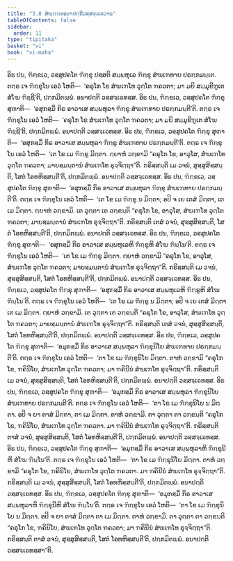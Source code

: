 ```yaml
---
title: "3.8 ສໍຆເຠເທອນາປຕ຺ຕິວສ຺ສຈ຺ເຉທວາຣ"
tableOfContents: false
sidebar:
  order: 11
type: "tipitaka"
basket: "vi"
book: "vi-maha"
---
```



<DynamicBreadcrumb />

<Division number="202" book="vi-maha">

<Paragraph number="896" book="vi-maha">
ອິຘ ປນ, ຠິກ຺ຂເວ, ວສ຺ສູປຄໂຕ ຠິກ຺ຂຸ ປສ຺ສຕິ ສມ຺ພຫຸເລ ຠິກ຺ຂູ ສໍຆເຠທາຍ ປຣກ຺ກມນ຺ເຕ. ຕຕ຺ຣ ເຈ ຠິກ຺ຂຸໂນ ເອວໍ ໂຫຕິ—  ‘ຄຣຸໂກ ໂຂ ສໍຆເຠໂທ ວຸຕ຺ໂຕ ຠຄວຕາ; ມາ ມຍິ ສມ຺ມຸຂີຠູເຕ ສໍໂຆ ຠິຊ຺ຊີ’ຕິ, ປກ຺ກມິຕພ຺ພໍ. ອນາປຕ຺ຕິ ວສ຺ສຈ຺ເຉທສ຺ສ.
</Paragraph>

<Paragraph number="897" book="vi-maha">
ອິຘ ປນ, ຠິກ຺ຂເວ, ວສ຺ສູປຄໂຕ ຠິກ຺ຂຸ ສຸຓາຕິ—  ‘ອສຸກສ຺ມິໍ ກິຣ ອາວາເສ ສມ຺ພຫຸລາ ຠິກ຺ຂູ ສໍຆເຠທາຍ ປຣກ຺ກມນ຺ຕີ’ຕິ. ຕຕ຺ຣ ເຈ ຠິກ຺ຂຸໂນ ເອວໍ ໂຫຕິ—  ‘ຄຣຸໂກ ໂຂ ສໍຆເຠໂທ ວຸຕ຺ໂຕ ຠຄວຕາ; ມາ ມຍິ ສມ຺ມຸຂີຠູເຕ ສໍໂຆ ຠິຊ຺ຊີ’ຕິ, ປກ຺ກມິຕພ຺ພໍ. ອນາປຕ຺ຕິ ວສ຺ສຈ຺ເຉທສ຺ສ.
</Paragraph>

<Paragraph number="898" book="vi-maha">
ອິຘ ປນ, ຠິກ຺ຂເວ, ວສ຺ສູປຄໂຕ ຠິກ຺ຂຸ ສຸຓາຕິ—  ‘ອສຸກສ຺ມິໍ ກິຣ ອາວາເສ ສມ຺ພຫຸລາ ຠິກ຺ຂູ ສໍຆເຠທາຍ ປຣກ຺ກມນ຺ຕີ’ຕິ. ຕຕ຺ຣ ເຈ ຠິກ຺ຂຸໂນ ເອວໍ ໂຫຕິ—  ‘ເຕ ໂຂ ເມ ຠິກ຺ຂູ ມິຕ຺ຕາ. ຕ຺ຍາຫໍ ວກ຺ຂາມິ “ຄຣຸໂກ ໂຂ, ອາວຸໂສ, ສໍຆເຠໂທ ວຸຕ຺ໂຕ ຠຄວຕາ; ມາຍສ຺ມນ຺ຕານໍ ສໍຆເຠໂທ ຣຸຈ຺ຈິຕ຺ຖາ”ຕິ. ກຣິສ຺ສນ຺ຕິ ເມ ວຈນໍ, ສຸສ຺ສູສິສ຺ສນ຺ຕິ, ໂສຕໍ ໂອທຫິສ຺ສນ຺ຕີ’ຕິ, ປກ຺ກມິຕພ຺ພໍ. ອນາປຕ຺ຕິ ວສ຺ສຈ຺ເຉທສ຺ສ.
</Paragraph>

<Paragraph number="899" book="vi-maha">
ອິຘ ປນ, ຠິກ຺ຂເວ, ວສ຺ສູປຄໂຕ ຠິກ຺ຂຸ ສຸຓາຕິ—  ‘ອສຸກສ຺ມິໍ ກິຣ ອາວາເສ ສມ຺ພຫຸລາ ຠິກ຺ຂູ ສໍຆເຠທາຍ ປຣກ຺ກມນ຺ຕີ’ຕິ. ຕຕ຺ຣ ເຈ ຠິກ຺ຂຸໂນ ເອວໍ ໂຫຕິ—  ‘ເຕ ໂຂ ເມ ຠິກ຺ຂູ ນ ມິຕ຺ຕາ; ອປິ ຈ ເຍ ເຕສໍ ມິຕ຺ຕາ, ເຕ ເມ ມິຕ຺ຕາ. ຕ຺ຍາຫໍ ວກ຺ຂາມິ. ເຕ ວຸຕ຺ຕາ ເຕ ວກ຺ຂນ຺ຕິ “ຄຣຸໂກ ໂຂ, ອາວຸໂສ, ສໍຆເຠໂທ ວຸຕ຺ໂຕ ຠຄວຕາ; ມາຍສ຺ມນ຺ຕານໍ ສໍຆເຠໂທ ຣຸຈ຺ຈິຕ຺ຖາ”ຕິ. ກຣິສ຺ສນ຺ຕິ ເຕສໍ ວຈນໍ, ສຸສ຺ສູສິສ຺ສນ຺ຕິ, ໂສຕໍ ໂອທຫິສ຺ສນ຺ຕີ’ຕິ, ປກ຺ກມິຕພ຺ພໍ. ອນາປຕ຺ຕິ ວສ຺ສຈ຺ເຉທສ຺ສ.
</Paragraph>

<Paragraph number="900" book="vi-maha">
ອິຘ ປນ, ຠິກ຺ຂເວ, ວສ຺ສູປຄໂຕ ຠິກ຺ຂຸ ສຸຓາຕິ—  ‘ອສຸກສ຺ມິໍ ກິຣ ອາວາເສ ສມ຺ພຫຸເລຫິ ຠິກ຺ຂູຫິ ສໍໂຆ ຠິນ຺ໂນ’ຕິ. ຕຕ຺ຣ ເຈ ຠິກ຺ຂຸໂນ ເອວໍ ໂຫຕິ—  ‘ເຕ ໂຂ ເມ ຠິກ຺ຂູ ມິຕ຺ຕາ. ຕ຺ຍາຫໍ ວກ຺ຂາມິ “ຄຣຸໂກ ໂຂ, ອາວຸໂສ, ສໍຆເຠໂທ ວຸຕ຺ໂຕ ຠຄວຕາ; ມາຍສ຺ມນ຺ຕານໍ ສໍຆເຠໂທ ຣຸຈ຺ຈິຕ຺ຖາ”ຕິ. ກຣິສ຺ສນ຺ຕິ ເມ ວຈນໍ, ສຸສ຺ສູສິສ຺ສນ຺ຕິ, ໂສຕໍ ໂອທຫິສ຺ສນ຺ຕີ’ຕິ, ປກ຺ກມິຕພ຺ພໍ. ອນາປຕ຺ຕິ ວສ຺ສຈ຺ເຉທສ຺ສ.
</Paragraph>

<Paragraph number="901" book="vi-maha">
ອິຘ ປນ, ຠິກ຺ຂເວ, ວສ຺ສູປຄໂຕ ຠິກ຺ຂຸ ສຸຓາຕິ—  ‘ອສຸກສ຺ມິໍ ກິຣ ອາວາເສ ສມ຺ພຫຸເລຫິ ຠິກ຺ຂູຫິ ສໍໂຆ ຠິນ຺ໂນ’ຕິ. ຕຕ຺ຣ ເຈ ຠິກ຺ຂຸໂນ ເອວໍ ໂຫຕິ—  ‘ເຕ ໂຂ ເມ ຠິກ຺ຂູ ນ ມິຕ຺ຕາ; ອປິ ຈ ເຍ ເຕສໍ ມິຕ຺ຕາ ເຕ ເມ ມິຕ຺ຕາ. ຕ຺ຍາຫໍ ວກ຺ຂາມິ. ເຕ ວຸຕ຺ຕາ ເຕ ວກ຺ຂນ຺ຕິ “ຄຣຸໂກ ໂຂ, ອາວຸໂສ, ສໍຆເຠໂທ ວຸຕ຺ໂຕ ຠຄວຕາ; ມາຍສ຺ມນ຺ຕານໍ ສໍຆເຠໂທ ຣຸຈ຺ຈິຕ຺ຖາ”ຕິ. ກຣິສ຺ສນ຺ຕິ ເຕສໍ ວຈນໍ, ສຸສ຺ສູສິສ຺ສນ຺ຕິ, ໂສຕໍ ໂອທຫິສ຺ສນ຺ຕີ’ຕິ, ປກ຺ກມິຕພ຺ພໍ. ອນາປຕ຺ຕິ ວສ຺ສຈ຺ເຉທສ຺ສ.
</Paragraph>

<Paragraph number="902" book="vi-maha">
ອິຘ ປນ, ຠິກ຺ຂເວ, ວສ຺ສູປຄໂຕ ຠິກ຺ຂຸ ສຸຓາຕິ—  ‘ອມຸກສ຺ມິໍ ກິຣ ອາວາເສ ສມ຺ພຫຸລາ ຠິກ຺ຂຸນິໂຍ ສໍຆເຠທາຍ ປຣກ຺ກມນ຺ຕີ’ຕິ. ຕຕ຺ຣ ເຈ ຠິກ຺ຂຸໂນ ເອວໍ ໂຫຕິ—  ‘ຕາ ໂຂ ເມ ຠິກ຺ຂຸນິໂຍ ມິຕ຺ຕາ. ຕາຫໍ ວກ຺ຂາມິ “ຄຣຸໂກ ໂຂ, ຠຄິນິໂຍ, ສໍຆເຠໂທ ວຸຕ຺ໂຕ ຠຄວຕາ; ມາ ຠຄິນີນໍ ສໍຆເຠໂທ ຣຸຈ຺ຈິຕ຺ຖາ”ຕິ. ກຣິສ຺ສນ຺ຕິ ເມ ວຈນໍ, ສຸສ຺ສູສິສ຺ສນ຺ຕິ, ໂສຕໍ ໂອທຫິສ຺ສນ຺ຕີ’ຕິ, ປກ຺ກມິຕພ຺ພໍ. ອນາປຕ຺ຕິ ວສ຺ສຈ຺ເຉທສ຺ສ.
</Paragraph>

<Paragraph number="903" book="vi-maha">
ອິຘ ປນ, ຠິກ຺ຂເວ, ວສ຺ສູປຄໂຕ ຠິກ຺ຂຸ ສຸຓາຕິ—  ‘ອມຸກສ຺ມິໍ ກິຣ ອາວາເສ ສມ຺ພຫຸລາ ຠິກ຺ຂຸນິໂຍ ສໍຆເຠທາຍ ປຣກ຺ກມນ຺ຕີ’ຕິ. ຕຕ຺ຣ ເຈ ຠິກ຺ຂຸໂນ ເອວໍ ໂຫຕິ—  ‘ຕາ ໂຂ ເມ ຠິກ຺ຂຸນິໂຍ ນ ມິຕ຺ຕາ. ອປິ ຈ ຍາ ຕາສໍ ມິຕ຺ຕາ, ຕາ ເມ ມິຕ຺ຕາ. ຕາຫໍ ວກ຺ຂາມິ. ຕາ ວຸຕ຺ຕາ ຕາ ວກ຺ຂນ຺ຕິ “ຄຣຸໂກ ໂຂ, ຠຄິນິໂຍ, ສໍຆເຠໂທ ວຸຕ຺ໂຕ ຠຄວຕາ. ມາ ຠຄິນີນໍ ສໍຆເຠໂທ ຣຸຈ຺ຈິຕ຺ຖາ”ຕິ. ກຣິສ຺ສນ຺ຕິ ຕາສໍ ວຈນໍ, ສຸສ຺ສູສິສ຺ສນ຺ຕິ, ໂສຕໍ ໂອທຫິສ຺ສນ຺ຕີ’ຕິ, ປກ຺ກມິຕພ຺ພໍ. ອນາປຕ຺ຕິ ວສ຺ສຈ຺ເຉທສ຺ສ.
</Paragraph>

<Paragraph number="904" book="vi-maha">
ອິຘ ປນ, ຠິກ຺ຂເວ, ວສ຺ສູປຄໂຕ ຠິກ຺ຂຸ ສຸຓາຕິ—  ‘ອມຸກສ຺ມິໍ ກິຣ ອາວາເສ ສມ຺ພຫຸລາຫິ ຠິກ຺ຂຸນີຫິ ສໍໂຆ ຠິນ຺ໂນ’ຕິ. ຕຕ຺ຣ ເຈ ຠິກ຺ຂຸໂນ ເອວໍ ໂຫຕິ—  ‘ຕາ ໂຂ ເມ ຠິກ຺ຂຸນິໂຍ ມິຕ຺ຕາ. ຕາຫໍ ວກ຺ຂາມິ “ຄຣຸໂກ ໂຂ, ຠຄິນິໂຍ, ສໍຆເຠໂທ ວຸຕ຺ໂຕ ຠຄວຕາ. ມາ ຠຄິນີນໍ ສໍຆເຠໂທ ຣຸຈ຺ຈິຕ຺ຖາ”ຕິ. ກຣິສ຺ສນ຺ຕິ ເມ ວຈນໍ, ສຸສ຺ສູສິສ຺ສນ຺ຕິ, ໂສຕໍ ໂອທຫິສ຺ສນ຺ຕີ’ຕິ, ປກ຺ກມິຕພ຺ພໍ. ອນາປຕ຺ຕິ ວສ຺ສຈ຺ເຉທສ຺ສ.
</Paragraph>

<Paragraph number="905" book="vi-maha">
ອິຘ ປນ, ຠິກ຺ຂເວ, ວສ຺ສູປຄໂຕ ຠິກ຺ຂຸ ສຸຓາຕິ—  ‘ອມຸກສ຺ມິໍ ກິຣ ອາວາເສ ສມ຺ພຫຸລາຫິ ຠິກ຺ຂຸນີຫິ ສໍໂຆ ຠິນ຺ໂນ’ຕິ. ຕຕ຺ຣ ເຈ ຠິກ຺ຂຸໂນ ເອວໍ ໂຫຕິ—  ‘ຕາ ໂຂ ເມ ຠິກ຺ຂຸນິໂຍ ນ ມິຕ຺ຕາ. ອປິ ຈ ຍາ ຕາສໍ ມິຕ຺ຕາ ຕາ ເມ ມິຕ຺ຕາ. ຕາຫໍ ວກ຺ຂາມິ. ຕາ ວຸຕ຺ຕາ ຕາ ວກ຺ຂນ຺ຕິ “ຄຣຸໂກ ໂຂ, ຠຄິນິໂຍ, ສໍຆເຠໂທ ວຸຕ຺ໂຕ ຠຄວຕາ; ມາ ຠຄິນີນໍ ສໍຆເຠໂທ ຣຸຈ຺ຈິຕ຺ຖາ”ຕິ. ກຣິສ຺ສນ຺ຕິ ຕາສໍ ວຈນໍ, ສຸສ຺ສູສິສ຺ສນ຺ຕິ, ໂສຕໍ ໂອທຫິສ຺ສນ຺ຕີ’ຕິ, ປກ຺ກມິຕພ຺ພໍ. ອນາປຕ຺ຕິ ວສ຺ສຈ຺ເຉທສ຺ສາ”ຕິ.
</Paragraph>
</Division>